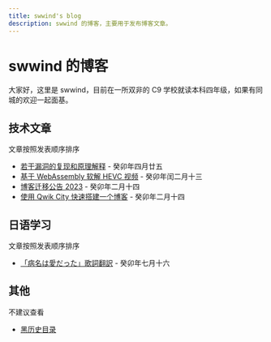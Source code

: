 ```yaml
---
title: swwind's blog
description: swwind 的博客，主要用于发布博客文章。
---
```


# swwind 的博客

大家好，这里是 swwind，目前在一所双非的 C9 学校就读本科四年级，如果有同城的欢迎一起面基。

## 技术文章

文章按照发表顺序排序

- [若干漏洞的复现和原理解释](/post/exploits) - 癸卯年四月廿五
- [基于 WebAssembly 软解 HEVC 视频](/post/hevc-wasm) - 癸卯年闰二月十三
- [博客迁移公告 2023](/annouce/blog-transfer) - 癸卯年二月十四
- [使用 Qwik City 快速搭建一个博客](/post/qwik-blog) - 癸卯年二月十四

## 日语学习

文章按照发表顺序排序

- [「病名は愛だった」歌詞翻訳](/post/byoumei-ha-ai-datta) - 癸卯年七月十六

## 其他

不建议查看

- [黑历史目录](/black-history)
